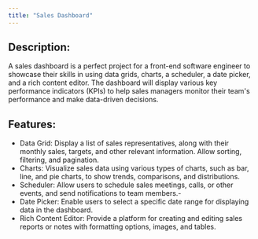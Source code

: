 ```yaml
---
title: "Sales Dashboard"
---
```


## Description:
A sales dashboard is a perfect project for a front-end software engineer to showcase their skills in using data grids, charts, a scheduler, a date picker, and a rich content editor. The dashboard will display various key performance indicators (KPIs) to help sales managers monitor their team's performance and make data-driven decisions.

## Features:

- Data Grid: Display a list of sales representatives, along with their monthly sales, targets, and other relevant information. Allow sorting, filtering, and pagination.
- Charts: Visualize sales data using various types of charts, such as bar, line, and pie charts, to show trends, comparisons, and distributions.
- Scheduler: Allow users to schedule sales meetings, calls, or other events, and send notifications to team members.-
- Date Picker: Enable users to select a specific date range for displaying data in the dashboard.
- Rich Content Editor: Provide a platform for creating and editing sales reports or notes with formatting options, images, and tables.

